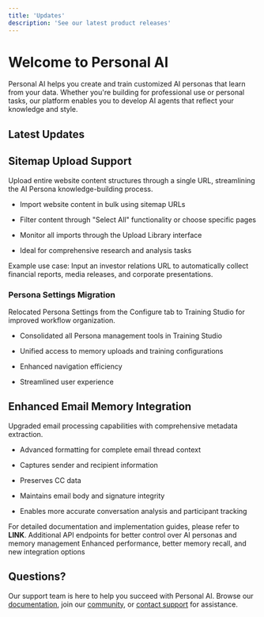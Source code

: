 ```yaml
---
title: 'Updates'
description: 'See our latest product releases'
---
```


# Welcome to Personal AI

Personal AI helps you create and train customized AI personas that learn from your data. Whether you're building for professional use or personal tasks, our platform enables you to develop AI agents that reflect your knowledge and style.

## Latest Updates

<AccordionGroup>
  <Accordion title="January 15 2025 - Enhanced Training Capabilities">
    
## **Sitemap Upload Support**

Upload entire website content structures through a single URL, streamlining the AI Persona knowledge-building process.

* Import website content in bulk using sitemap URLs

* Filter content through "Select All" functionality or choose specific pages

* Monitor all imports through the Upload Library interface

* Ideal for comprehensive research and analysis tasks

Example use case: Input an investor relations URL to automatically collect financial reports, media releases, and corporate presentations.

### **Persona Settings Migration**

Relocated Persona Settings from the Configure tab to Training Studio for improved workflow organization.

* Consolidated all Persona management tools in Training Studio

* Unified access to memory uploads and training configurations

* Enhanced navigation efficiency

* Streamlined user experience

## **Enhanced Email Memory Integration**

Upgraded email processing capabilities with comprehensive metadata extraction.

* Advanced formatting for complete email thread context

* Captures sender and recipient information

* Preserves CC data

* Maintains email body and signature integrity

* Enables more accurate conversation analysis and participant tracking

For detailed documentation and implementation guides, please refer to **LINK**.
  </Accordion>
  <Accordion title="September 2024 - New API Endpoints">
    Additional API endpoints for better control over AI personas and memory management
  </Accordion>
  <Accordion title="August 2024 - Platform Improvements">
    Enhanced performance, better memory recall, and new integration options
  </Accordion>
</AccordionGroup>

## Questions?

Our support team is here to help you succeed with Personal AI. Browse our [documentation](/documentation), join our [community](https://community.personal.ai), or [contact support](mailto:support@personal.ai) for assistance.
